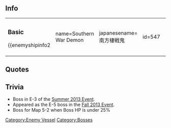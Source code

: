 ==Info==
{|
|
===Basic===
{{enemyshipinfo2
| name=Southern War Demon
| japanesename=南方棲戦鬼
| id=547
| image=[[File:547_Southern_War_Demon.png|280px]]
| color=red
| type= Aviation Battleship
| class=Abyssal
| hp=240
| firepower=120
| armor=10
| torpedo=90
| evasion=25
| AA=80
| aircraft=140
| speed=Slow
| LOS=80
| ASW=0
| range=Long
| luck=40
| slot=3
| time=''unbuildable''
| slot1=[[List_of_equipment_used_by_the_enemy|16inch Triple Cannon]]
| slot2=[[List_of_equipment_used_by_the_enemy|Abyssal Fighter Mk.II]]
| slot3=[[List_of_equipment_used_by_the_enemy|Abyssal Dive Bomber Mk.II]]
| slot4=-Locked-
| space1=0
| space2=70
| space3=70
| space4=-}}
|}

==Quotes==
{{Abyssquote
| 開幕前=ワタシノ……ホウゲキハ……ホンモノヨ……
| EN1=My...bombardment...is the real thing...
| Note1=
| 砲撃=ココハトオシマセン…

or

オチナサイ！
| EN0=You won't get past me...

or

Fall!
| Note0=In this sentence, "fall" means telling us to sink to the bottom of the sea.
| 被弾=ワタシハ…モウ…ヤラレハシナイ…

or

オロカナ…

or

チッ…
| EN2=I will not... be beaten... again...

or

Foolish...

or

Tch...
| Note2=
| 昼戦終了時=ソンナ…マサカ…ソンナコトガ…
| EN3=No... way... how could this...
| Note3=|Clip1 = {{Audio|file=Southern_War_Oni_Intro.ogg}}|Clip0 = {{Audio|file=Southern_Attack_1.ogg}}<br/>{{Audio|file=Southern_Attack_2.ogg}}|Clip2 = {{Audio|file=Southern_Damaged_1.ogg}}<br/>{{Audio|file=Southern_War_Hime_Attack.ogg}}<br/>{{Audio|file=Southern_Damaged_2.ogg}}|Clip3 = {{Audio|file=Southern_Oni_Sunk.ogg}}}}

==Trivia==
* Boss in E-3 of the [[Summer 2013 Event]].
* Appeared as the E-5 boss in the [[Fall 2013 Event]].
* Boss for Map 5-2 when Boss HP is under 25%

{{Enemyshiplist}}
[[Category:Enemy Vessel]]
[[Category:Bosses]]